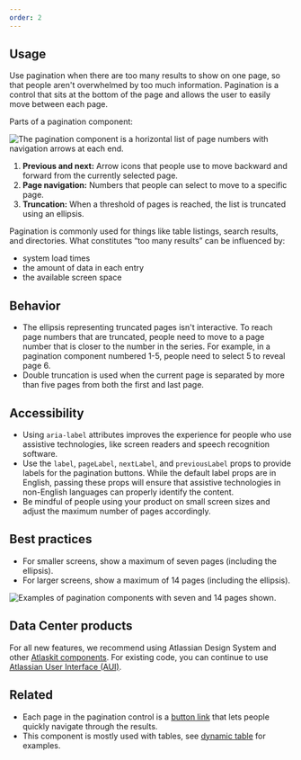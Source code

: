 ```yaml
---
order: 2
---
```


## Usage

Use pagination when there are too many results to show on one page, so that people aren't
overwhelmed by too much information. Pagination is a control that sits at the bottom of the page and
allows the user to easily move between each page.

Parts of a pagination component:

![The pagination component is a horizontal list of page numbers with navigation arrows at each end.](./images/pagination-anatomy.png)

1. **Previous and next:** Arrow icons that people use to move backward and forward from the
   currently selected page.
2. **Page navigation:** Numbers that people can select to move to a specific page.
3. **Truncation:** When a threshold of pages is reached, the list is truncated using an ellipsis.

Pagination is commonly used for things like table listings, search results, and directories. What
constitutes “too many results” can be influenced by:

- system load times
- the amount of data in each entry
- the available screen space

## Behavior

- The ellipsis representing truncated pages isn't interactive. To reach page numbers that are
  truncated, people need to move to a page number that is closer to the number in the series. For
  example, in a pagination component numbered 1-5, people need to select 5 to reveal page 6.
- Double truncation is used when the current page is separated by more than five pages from both the
  first and last page.

## Accessibility

- Using `aria-label` attributes improves the experience for people who use assistive technologies,
  like screen readers and speech recognition software.
- Use the `label`, `pageLabel`, `nextLabel`, and `previousLabel` props to provide labels for the
  pagination buttons. While the default label props are in English, passing these props will ensure
  that assistive technologies in non-English languages can properly identify the content.
- Be mindful of people using your product on small screen sizes and adjust the maximum number of
  pages accordingly.

## Best practices

- For smaller screens, show a maximum of seven pages (including the ellipsis).
- For larger screens, show a maximum of 14 pages (including the ellipsis).

![Examples of pagination components with seven and 14 pages shown.](./images/pagination-page-limits.png)

## Data Center products

For all new features, we recommend using Atlassian Design System and other
[Atlaskit components](https://atlaskit.atlassian.com/). For existing code, you can continue to use
[Atlassian User Interface (AUI)](https://aui.atlassian.com/).

## Related

- Each page in the pagination control is a [button link](/components/button) that lets people
  quickly navigate through the results.
- This component is mostly used with tables, see [dynamic table](/components/dynamic-table/examples)
  for examples.

